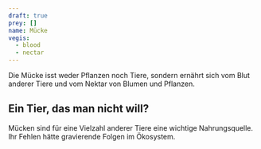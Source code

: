 ```yaml
---
draft: true
prey: []
name: Mücke
vegis:
  - blood
  - nectar
---
```


Die Mücke isst weder Pflanzen noch Tiere, sondern ernährt sich vom Blut anderer Tiere und vom Nektar von Blumen und Pflanzen.

## Ein Tier, das man nicht will?

Mücken sind für eine Vielzahl anderer Tiere eine wichtige Nahrungsquelle. Ihr Fehlen hätte gravierende Folgen im Ökosystem.
